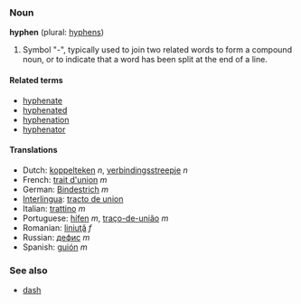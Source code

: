 ===Noun===
'''hyphen''' (plural: [[hyphens]])

# Symbol "-", typically used to join two related words to form a compound noun, or to indicate that a word has been split at the end of a line.

====Related terms====
*[[hyphenate]]
*[[hyphenated]]
*[[hyphenation]]
*[[hyphenator]]

====Translations====
*Dutch: [[koppelteken]] ''n'', [[verbindingsstreepje]] ''n''
*French: [[trait d'union]] ''m''
*German: [[Bindestrich]] ''m''
*[[Interlingua]]: [[tracto de union]]
*Italian: [[trattino]] ''m''
*Portuguese: [[hífen]] ''m'', [[traço-de-união]] ''m''
*Romanian: [[liniuţă]] ''f''
*Russian: [[дефис]] ''m''
*Spanish: [[guión]] ''m''

===See also===
*[[dash]]